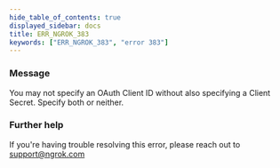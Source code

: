 ```yaml
---
hide_table_of_contents: true
displayed_sidebar: docs
title: ERR_NGROK_383
keywords: ["ERR_NGROK_383", "error 383"]
---
```


### Message

You may not specify an OAuth Client ID without also specifying a Client Secret. Specify both or neither.

### Further help

If you're having trouble resolving this error, please reach out to [support@ngrok.com](mailto:support@ngrok.com?subject=Help%20with%20ERR_NGROK_383)
